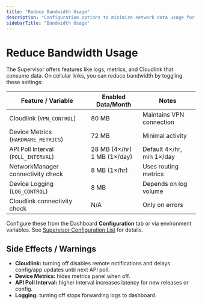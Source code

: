 ```yaml
---
title: "Reduce Bandwidth Usage"
description: "Configuration options to minimize network data usage for Supervisor features, ideal for metered connections."
sidebarTitle: "Bandwidth Usage"
---
```


# Reduce Bandwidth Usage

The Supervisor offers features like logs, metrics, and Cloudlink that consume data. On cellular links, you can reduce bandwidth by toggling these settings:

| Feature / Variable                        | Enabled Data/Month | Notes                    |
|-------------------------------------------|--------------------|--------------------------|
| Cloudlink (`VPN_CONTROL`)                 | 80 MB              | Maintains VPN connection |
| Device Metrics (`HARDWARE_METRICS`)       | 72 MB              | Minimal activity         |
| API Poll Interval (`POLL_INTERVAL`)       | 28 MB (4×/hr)<br />1 MB (1×/day) | Default 4×/hr, min 1×/day |
| NetworkManager connectivity check         | 8 MB (1×/hr)       | Uses routing metrics     |
| Device Logging (`LOG_CONTROL`)            | 8 MB               | Depends on log volume    |
| Cloudlink connectivity check              | N/A                | Only on errors           |

Configure these from the Dashboard **Configuration** tab or via environment variables. See [Supervisor Configuration List](/reference/supervisor/configuration-list) for details.

## Side Effects / Warnings
- **Cloudlink:** turning off disables remote notifications and delays config/app updates until next API poll.
- **Device Metrics:** hides metrics panel when off.
- **API Poll Interval:** higher interval increases latency for new releases or config.
- **Logging:** turning off stops forwarding logs to dashboard.

